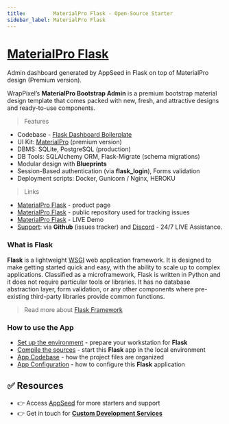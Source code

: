 ```yaml
---
title:         MaterialPro Flask - Open-Source Starter
sidebar_label: MaterialPro Flask
---
```


# [MaterialPro Flask](https://appseed.us/product/material-wpx-pro/flask/)

<SubHeading> Admin dashboard generated by AppSeed in Flask on top of MaterialPro design (Premium version).</SubHeading>

WrapPixel’s **MaterialPro Bootstrap Admin** is a premium bootstrap material design template that comes packed with new, fresh, and attractive designs and ready-to-use components.

> Features

- Codebase - [Flask Dashboard Boilerplate](../../boilerplate-code/starters/flask-dashboard.mdx)
- UI Kit: [MaterialPro](../../content/bootstrap-template/materialpro-wpx.mdx) (premium version)
- DBMS: SQLite, PostgreSQL (production)
- DB Tools: SQLAlchemy ORM, Flask-Migrate (schema migrations)
- Modular design with **Blueprints**
- Session-Based authentication (via **flask_login**), Forms validation
- Deployment scripts: Docker, Gunicorn / Nginx, HEROKU

> Links

- [MaterialPro Flask](https://appseed.us/product/material-wpx-pro/flask/) - product page
- [MaterialPro Flask](https://github.com/app-generator/flask-material-wpx-pro) - public repository used for tracking issues
- [MaterialPro Flask](https://flask-material-wpx-pro.appseed-srv1.com/) - LIVE Demo
- [Support](https://appseed.us/support): via **Github** (issues tracker) and [Discord](https://discord.gg/fZC6hup) - 24/7 LIVE Assistance.

### What is Flask

**Flask** is a lightweight [WSGI](../../content/what-is/wsgi.mdx) web application framework. It is designed to make getting started quick and easy, with the ability to scale up to complex applications. Classified as a microframework, Flask is written in Python and it does not require particular tools or libraries. It has no database abstraction layer, form validation, or any other components where pre-existing third-party libraries provide common functions.

> Read more about [Flask Framework](../../content/what-is/flask.mdx)

### How to use the App

- [Set up the environment](../../boilerplate-code/starters/flask-dashboard.mdx#environment) - prepare your workstation for **Flask**
- [Compile the sources](../../boilerplate-code/starters/flask-dashboard.mdx#build-the-app-1) - start this **Flask** app in the local environment
- [App Codebase](../../boilerplate-code/starters/flask-dashboard.mdx#app-codebase) - how the project files are organized
- [App Configuration](../../boilerplate-code/starters/flask-dashboard.mdx#app-configuration) - how to configure this **Flask** application

## ✅ Resources

- 👉 Access [AppSeed](https://appseed.us/) for more starters and support 
- 👉 Get in touch for **[Custom Development Services](https://appseed.us/custom-development/)**
